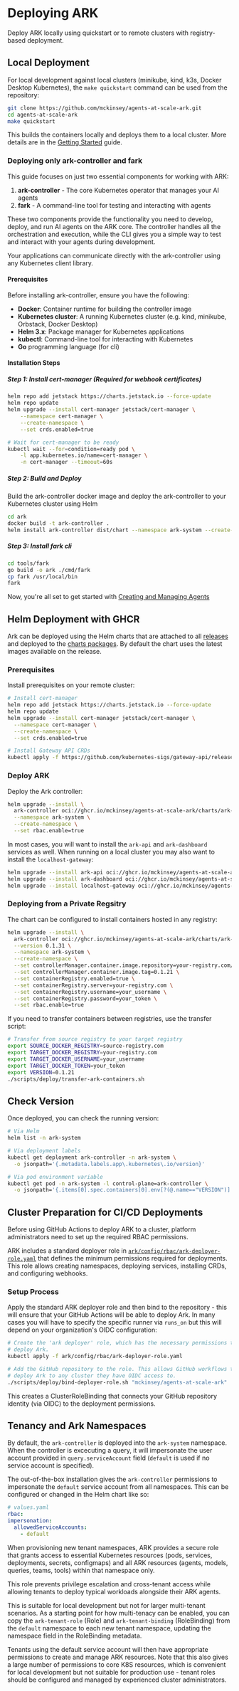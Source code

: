 # Deploying ARK

Deploy ARK locally using quickstart or to remote clusters with registry-based deployment.

## Local Deployment

For local development against local clusters (minikube, kind, k3s, Docker Desktop Kubernetes), the `make quickstart` command can be used from the repository:

```bash
git clone https://github.com/mckinsey/agents-at-scale-ark.git
cd agents-at-scale-ark
make quickstart
```

This builds the containers locally and deploys them to a local cluster. More details are in the [Getting Started](../../quickstart) guide. 

### Deploying only ark-controller and fark

This guide focuses on just two essential components for working with ARK:
1. **ark-controller** - The core Kubernetes operator that manages your AI agents
2. **fark** - A command-line tool for testing and interacting with agents

These two components provide the functionality you need to develop, deploy, and run AI agents on the ARK core. The controller handles all the orchestration and execution, while the CLI gives you a simple way to test and interact with your agents during development.

Your applications can communicate directly with the ark-controller using any Kubernetes client library.

#### Prerequisites

Before installing ark-controller, ensure you have the following:

- **Docker**: Container runtime for building the controller image
- **Kubernetes cluster**: A running Kubernetes cluster (e.g. kind, minikube, Orbstack, Docker Desktop)
- **Helm 3.x**: Package manager for Kubernetes applications
- **kubectl**: Command-line tool for interacting with Kubernetes
- **Go** programming language (for cli)

#### Installation Steps

##### Step 1: Install cert-manager (Required for webhook certificates)

```bash
helm repo add jetstack https://charts.jetstack.io --force-update
helm repo update
helm upgrade --install cert-manager jetstack/cert-manager \
    --namespace cert-manager \
    --create-namespace \
    --set crds.enabled=true

# Wait for cert-manager to be ready
kubectl wait --for=condition=ready pod \
    -l app.kubernetes.io/name=cert-manager \
    -n cert-manager --timeout=60s
```

##### Step 2: Build and Deploy
Build the ark-controller docker image and deploy the ark-controller to your Kubernetes cluster using Helm

```bash
cd ark
docker build -t ark-controller .
helm install ark-controller dist/chart --namespace ark-system --create-namespace
```

##### Step 3: Install fark cli

```bash
cd tools/fark
go build -o ark ./cmd/fark
cp fark /usr/local/bin
fark
```

Now, you're all set to get started with [Creating and Managing Agents](https://mckinsey.github.io/agents-at-scale-ark/user-guide/agents/)

## Helm Deployment with GHCR

Ark can be deployed using the Helm charts that are attached to all [releases](https://github.com/mckinsey/agents-at-scale-ark/releases/) and deployed to the [charts packages](https://github.com/orgs/mckinsey/packages?repo_name=agents-at-scale-ark). By default the chart uses the latest images available on the release.

### Prerequisites

Install prerequisites on your remote cluster:

```bash
# Install cert-manager
helm repo add jetstack https://charts.jetstack.io --force-update  
helm repo update
helm upgrade --install cert-manager jetstack/cert-manager \
  --namespace cert-manager \
  --create-namespace \
  --set crds.enabled=true

# Install Gateway API CRDs
kubectl apply -f https://github.com/kubernetes-sigs/gateway-api/releases/download/v1.3.0/standard-install.yaml
```

### Deploy ARK

Deploy the Ark controller:

```bash
helm upgrade --install \
  ark-controller oci://ghcr.io/mckinsey/agents-at-scale-ark/charts/ark-controller \
  --namespace ark-system \
  --create-namespace \
  --set rbac.enable=true
```

In most cases, you will want to install the `ark-api` and `ark-dashboard` services as well. When running on a local cluster you may also want to install the `localhost-gateway`:

```bash
helm upgrade --install ark-api oci://ghcr.io/mckinsey/agents-at-scale-ark/charts/ark-api
helm upgrade --install ark-dashboard oci://ghcr.io/mckinsey/agents-at-scale-ark/charts/ark-dashboard
helm upgrade --install localhost-gateway oci://ghcr.io/mckinsey/agents-at-scale-ark/charts/localhost-gateway
```

### Deploying from a Private Regsitry

The chart can be configured to install containers hosted in any registry:

```bash
helm upgrade --install \
  ark-controller oci://ghcr.io/mckinsey/agents-at-scale-ark/charts/ark-controller \
  --version 0.1.31 \
  --namespace ark-system \
  --create-namespace \
  --set controllerManager.container.image.repository=your-registry.com/ark-controller \
  --set controllerManager.container.image.tag=0.1.21 \
  --set containerRegistry.enabled=true \
  --set containerRegistry.server=your-registry.com \
  --set containerRegistry.username=your_username \
  --set containerRegistry.password=your_token \
  --set rbac.enable=true
```

If you need to transfer containers between registries, use the transfer script:

```bash
# Transfer from source registry to your target registry
export SOURCE_DOCKER_REGISTRY=source-registry.com  
export TARGET_DOCKER_REGISTRY=your-registry.com
export TARGET_DOCKER_USERNAME=your_username
export TARGET_DOCKER_TOKEN=your_token
export VERSION=0.1.21
./scripts/deploy/transfer-ark-containers.sh
```

## Check Version

Once deployed, you can check the running version:

```bash
# Via Helm
helm list -n ark-system

# Via deployment labels  
kubectl get deployment ark-controller -n ark-system \
  -o jsonpath='{.metadata.labels.app\.kubernetes\.io/version}'

# Via pod environment variable
kubectl get pod -n ark-system -l control-plane=ark-controller \
  -o jsonpath='{.items[0].spec.containers[0].env[?(@.name=="VERSION")].value}'
```

## Cluster Preparation for CI/CD Deployments

Before using GitHub Actions to deploy ARK to a cluster, platform administrators need to set up the required RBAC permissions.

ARK includes a standard deployer role in [`ark/config/rbac/ark-deployer-role.yaml`](https://github.com/mckinsey/agents-at-scale-ark/blob/main/ark/config/rbac/ark-deployer-role.yaml) that defines the minimum permissions required for deployments. This role allows creating namespaces, deploying services, installing CRDs, and configuring webhooks.

### Setup Process

Apply the standard ARK deployer role and then bind to the repository - this will ensure that your GitHub Actions will be able to deploy Ark. In many cases you will have to specify the specific runner via `runs_on` but this will depend on your organization's OIDC configuration:

```bash
# Create the 'ark deployer' role, which has the necessary permissions to
# deploy Ark.
kubectl apply -f ark/config/rbac/ark-deployer-role.yaml

# Add the GitHub repository to the role. This allows GitHub workflows to
# deploy Ark to any cluster they have OIDC access to.
./scripts/deploy/bind-deployer-role.sh "mckinsey/agents-at-scale-ark"
```

This creates a ClusterRoleBinding that connects your GitHub repository identity (via OIDC) to the deployment permissions.

## Tenancy and Ark Namespaces

By default, the `ark-controller` is deployed into the `ark-system` namespace. When the controller is excecuting a query, it will impersonate the user account provided in `query.serviceAccount` field (`default` is used if no service account is specified).

The out-of-the-box installation gives the `ark-controller` permissions to impersonate the `default` service account from all namespaces. This can be configured or changed in the Helm chart like so:

```yaml
# values.yaml
rbac:
impersonation:
  allowedServiceAccounts:
    - default
```

When provisioning new tenant namespaces, ARK provides a secure role that grants access to essential Kubernetes resources (pods, services, deployments, secrets, configmaps) and all ARK resources (agents, models, queries, teams, tools) within that namespace only.

This role prevents privilege escalation and cross-tenant access while allowing tenants to deploy typical workloads alongside their ARK agents.

This is suitable for local development but not for larger multi-tenant scenarios. As a starting point for how multi-tenacy can be enabled, you can copy the `ark-tenant-role` (Role) and `ark-tenant-binding` (RoleBinding) from the `default` namespace to each new tenant namespace, updating the namespace field in the RoleBinding metadata.

Tenants using the default service account will then have appropriate permissions to create and manage ARK resources. Note that this also gives a large number of permissions to core K8S resources, which is convenient for local development but not suitable for production use - tenant roles should be configured and managed by experienced cluster administrators.
